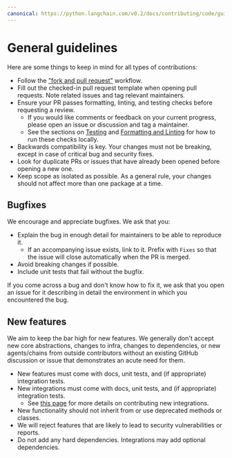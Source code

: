 ```yaml
---
canonical: https://python.langchain.com/v0.2/docs/contributing/code/guidelines/
---
```


# General guidelines

Here are some things to keep in mind for all types of contributions:

- Follow the ["fork and pull request"](https://docs.github.com/en/get-started/exploring-projects-on-github/contributing-to-a-project) workflow.
- Fill out the checked-in pull request template when opening pull requests. Note related issues and tag relevant maintainers.
- Ensure your PR passes formatting, linting, and testing checks before requesting a review.
  - If you would like comments or feedback on your current progress, please open an issue or discussion and tag a maintainer.
  - See the sections on [Testing](/docs/contributing/code/setup#testing) and [Formatting and Linting](/docs/contributing/code/setup#formatting-and-linting) for how to run these checks locally.
- Backwards compatibility is key. Your changes must not be breaking, except in case of critical bug and security fixes.
- Look for duplicate PRs or issues that have already been opened before opening a new one.
- Keep scope as isolated as possible. As a general rule, your changes should not affect more than one package at a time.

## Bugfixes

We encourage and appreciate bugfixes. We ask that you:

- Explain the bug in enough detail for maintainers to be able to reproduce it.
  - If an accompanying issue exists, link to it. Prefix with `Fixes` so that the issue will close automatically when the PR is merged.
- Avoid breaking changes if possible.
- Include unit tests that fail without the bugfix.

If you come across a bug and don't know how to fix it, we ask that you open an issue for it describing in detail the environment in which you encountered the bug.

## New features

We aim to keep the bar high for new features. We generally don't accept new core abstractions, changes to infra, changes to dependencies,
or new agents/chains from outside contributors without an existing GitHub discussion or issue that demonstrates an acute need for them.

- New features must come with docs, unit tests, and (if appropriate) integration tests.
- New integrations must come with docs, unit tests, and (if appropriate) integration tests.
  - See [this page](/docs/contributing/integrations) for more details on contributing new integrations.
- New functionality should not inherit from or use deprecated methods or classes.
- We will reject features that are likely to lead to security vulnerabilities or reports.
- Do not add any hard dependencies. Integrations may add optional dependencies.